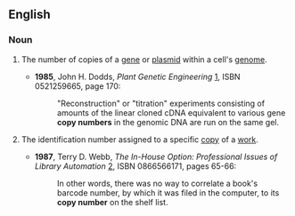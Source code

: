 ==English==
===Noun===
{{en-noun|head=[[copy]] [[number]]}}

# {{context|genetics}} The number of copies of a [[gene]] or [[plasmid]] within a cell's [[genome]].
#*'''1985''', John H. Dodds, ''Plant Genetic Engineering'' [http://books.google.com/books?id=NRWlqtImS08C], ISBN 0521259665, page 170:
#*:"Reconstruction" or "titration" experiments consisting of amounts of the linear cloned cDNA equivalent to various gene '''copy numbers''' in the genomic DNA are run on the same gel.
# {{context|library science}} The identification number assigned to a specific [[copy]] of a [[work]].
#*'''1987''', Terry D. Webb, ''The In-House Option: Professional Issues of Library Automation'' [http://books.google.com/books?id=I_ioktWyDK4C], ISBN 0866566171, pages 65-66:
#*:In other words, there was no way to correlate a book's barcode number, by which it was filed in the computer, to its '''copy number''' on the shelf list.